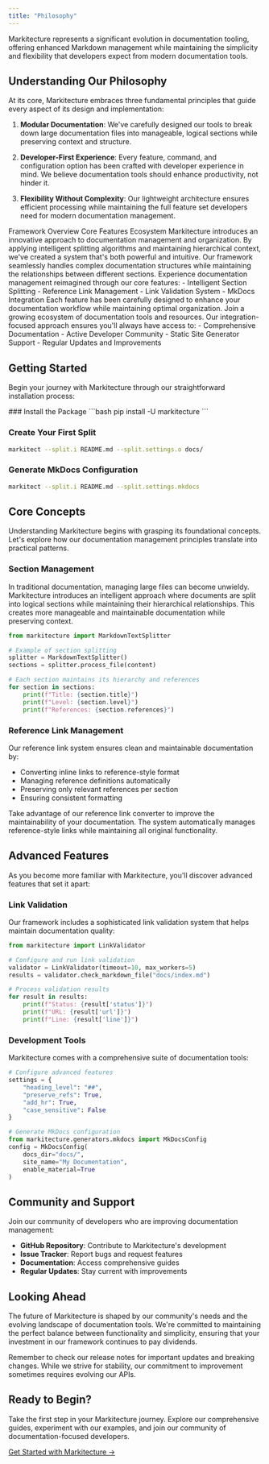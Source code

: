 ```yaml
---
title: "Philosophy"
---
```


<Callout type="info">
  Markitecture represents a significant evolution in documentation tooling, offering enhanced Markdown management while maintaining the simplicity and flexibility that developers expect from modern documentation tools.
</Callout>

## Understanding Our Philosophy

At its core, Markitecture embraces three fundamental principles that guide every aspect of its design and implementation:

1. **Modular Documentation**: We've carefully designed our tools to break down large documentation files into manageable, logical sections while preserving context and structure.

2. **Developer-First Experience**: Every feature, command, and configuration option has been crafted with developer experience in mind. We believe documentation tools should enhance productivity, not hinder it.

3. **Flexibility Without Complexity**: Our lightweight architecture ensures efficient processing while maintaining the full feature set developers need for modern documentation management.

<Tabs defaultValue="overview">
  <TabsList>
    <TabsTrigger value="overview">Framework Overview</TabsTrigger>
    <TabsTrigger value="features">Core Features</TabsTrigger>
    <TabsTrigger value="ecosystem">Ecosystem</TabsTrigger>
  </TabsList>

  <TabsContent value="overview">
    <Card>
      Markitecture introduces an innovative approach to documentation management and organization. By applying intelligent splitting algorithms and maintaining hierarchical context, we've created a system that's both powerful and intuitive. Our framework seamlessly handles complex documentation structures while maintaining the relationships between different sections.
    </Card>
  </TabsContent>

  <TabsContent value="features">
    <Card>
      Experience documentation management reimagined through our core features:
      - Intelligent Section Splitting
      - Reference Link Management
      - Link Validation System
      - MkDocs Integration
      Each feature has been carefully designed to enhance your documentation workflow while maintaining optimal organization.
    </Card>
  </TabsContent>

  <TabsContent value="ecosystem">
    <Card>
      Join a growing ecosystem of documentation tools and resources. Our integration-focused approach ensures you'll always have access to:
      - Comprehensive Documentation
      - Active Developer Community
      - Static Site Generator Support
      - Regular Updates and Improvements
    </Card>
  </TabsContent>
</Tabs>

## Getting Started

Begin your journey with Markitecture through our straightforward installation process:

<Steps>
  ### Install the Package
  ```bash
  pip install -U markitecture
  ```

  ### Create Your First Split
  ```bash
  markitect --split.i README.md --split.settings.o docs/
  ```

  ### Generate MkDocs Configuration
  ```bash
  markitect --split.i README.md --split.settings.mkdocs
  ```
</Steps>

## Core Concepts

Understanding Markitecture begins with grasping its foundational concepts. Let's explore how our documentation management principles translate into practical patterns.

### Section Management

In traditional documentation, managing large files can become unwieldy. Markitecture introduces an intelligent approach where documents are split into logical sections while maintaining their hierarchical relationships. This creates more manageable and maintainable documentation while preserving context.

```python
from markitecture import MarkdownTextSplitter

# Example of section splitting
splitter = MarkdownTextSplitter()
sections = splitter.process_file(content)

# Each section maintains its hierarchy and references
for section in sections:
    print(f"Title: {section.title}")
    print(f"Level: {section.level}")
    print(f"References: {section.references}")
```

### Reference Link Management

Our reference link system ensures clean and maintainable documentation by:

- Converting inline links to reference-style format
- Managing reference definitions automatically
- Preserving only relevant references per section
- Ensuring consistent formatting

<Callout type="tip">
  Take advantage of our reference link converter to improve the maintainability of your documentation. The system automatically manages reference-style links while maintaining all original functionality.
</Callout>

## Advanced Features

As you become more familiar with Markitecture, you'll discover advanced features that set it apart:

### Link Validation

Our framework includes a sophisticated link validation system that helps maintain documentation quality:

```python
from markitecture import LinkValidator

# Configure and run link validation
validator = LinkValidator(timeout=10, max_workers=5)
results = validator.check_markdown_file("docs/index.md")

# Process validation results
for result in results:
    print(f"Status: {result['status']}")
    print(f"URL: {result['url']}")
    print(f"Line: {result['line']}")
```

### Development Tools

Markitecture comes with a comprehensive suite of documentation tools:

```python
# Configure advanced features
settings = {
    "heading_level": "##",
    "preserve_refs": True,
    "add_hr": True,
    "case_sensitive": False
}

# Generate MkDocs configuration
from markitecture.generators.mkdocs import MkDocsConfig
config = MkDocsConfig(
    docs_dir="docs/",
    site_name="My Documentation",
    enable_material=True
)
```

## Community and Support

Join our community of developers who are improving documentation management:

- **GitHub Repository**: Contribute to Markitecture's development
- **Issue Tracker**: Report bugs and request features
- **Documentation**: Access comprehensive guides
- **Regular Updates**: Stay current with improvements

## Looking Ahead

The future of Markitecture is shaped by our community's needs and the evolving landscape of documentation tools. We're committed to maintaining the perfect balance between functionality and simplicity, ensuring that your investment in our framework continues to pay dividends.

<Callout type="warning">
  Remember to check our release notes for important updates and breaking changes. While we strive for stability, our commitment to improvement sometimes requires evolving our APIs.
</Callout>

## Ready to Begin?

Take the first step in your Markitecture journey. Explore our comprehensive guides, experiment with our examples, and join our community of documentation-focused developers.

[Get Started with Markitecture →](/docs/getting-started)
